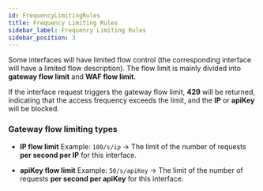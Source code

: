 ```yaml
---
id: FrequencyLimitingRules
title: Frequency Limiting Rules
sidebar_label: Frequency Limiting Rules
sidebar_position: 3
---
```


Some interfaces will have limited flow control (the corresponding interface will have a limited flow description). The flow limit is mainly divided into **gateway flow limit** and **WAF flow limit**.

If the interface request triggers the gateway flow limit, **429** will be returned, indicating that the access frequency exceeds the limit, and the **IP** or **apiKey** will be blocked.

### Gateway flow limiting types

- **IP flow limit** Example: `100/s/ip` → The limit of the number of requests **per second per IP** for this interface.

- **apiKey flow limit** Example: `50/s/apiKey` → The limit of the number of requests **per second per apiKey** for this interface.

